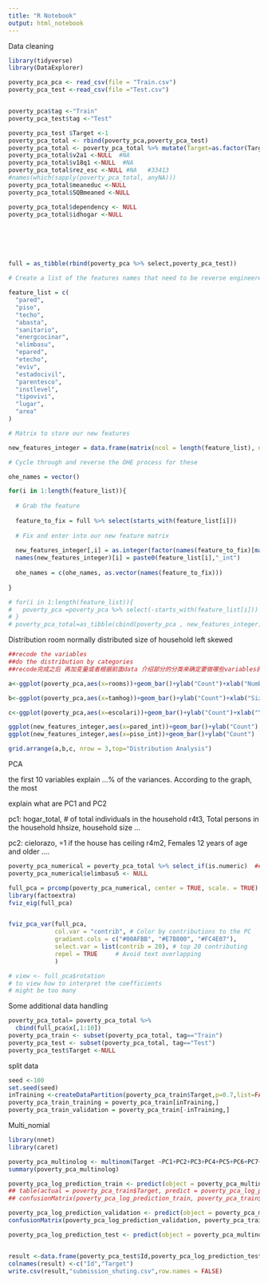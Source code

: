 ```yaml
---
title: "R Notebook"
output: html_notebook
---
```


Data cleaning 
```r
library(tidyverse)
library(DataExplorer)

poverty_pca_pca <- read_csv(file = "Train.csv")
poverty_pca_test <-read_csv(file ="Test.csv")


poverty_pca$tag <-"Train"
poverty_pca_test$tag <-"Test"

poverty_pca_test $Target <-1
poverty_pca_total <- rbind(poverty_pca,poverty_pca_test)
poverty_pca_total <- poverty_pca_total %>% mutate(Target=as.factor(Target))
poverty_pca_total$v2a1 <-NULL  #NA
poverty_pca_total$v18q1 <-NULL  #NA
poverty_pca_total$rez_esc <-NULL #NA   #33413
#names(which(sapply(poverty_pca_total, anyNA)))
poverty_pca_total$meaneduc <-NULL
poverty_pca_total$SQBmeaned <-NULL

poverty_pca_total$dependency <- NULL
poverty_pca_total$idhogar <-NULL






full = as_tibble(rbind(poverty_pca %>% select,poverty_pca_test))

# Create a list of the features names that need to be reverse engineered

feature_list = c(
  "pared",
  "piso",
  "techo",
  "abasta",
  "sanitario",
  "energcocinar",
  "elimbasu",
  "epared",
  "etecho",
  "eviv",
  "estadocivil",
  "parentesco",
  "instlevel",
  "tipovivi",
  "lugar",
  "area"
)

# Matrix to store our new features

new_features_integer = data.frame(matrix(ncol = length(feature_list), nrow = nrow(full)))

# Cycle through and reverse the OHE process for these

ohe_names = vector()

for(i in 1:length(feature_list)){
  
  # Grab the feature
  
  feature_to_fix = full %>% select(starts_with(feature_list[i]))
  
  # Fix and enter into our new feature matrix
  
  new_features_integer[,i] = as.integer(factor(names(feature_to_fix)[max.col(feature_to_fix)], ordered = FALSE))
  names(new_features_integer)[i] = paste0(feature_list[i],"_int")
  
  ohe_names = c(ohe_names, as.vector(names(feature_to_fix)))
  
}

# for(i in 1:length(feature_list)){
#   poverty_pca =poverty_pca %>% select(-starts_with(feature_list[i]))
# }
# poverty_pca_total=as_tibble(cbind(poverty_pca , new_features_integer))

```



Distribution 
room normally distributed 
size of household left skewed
```r
##recode the variables 
##do the distribution by categories 
##recode完成之后 再加变量或者根据前面data 介绍部分的分类来确定要做哪些variables的distribution

a<-ggplot(poverty_pca,aes(x=rooms))+geom_bar()+ylab("Count")+xlab("Number of All Rooms in the House")

b<-ggplot(poverty_pca,aes(x=tamhog))+geom_bar()+ylab("Count")+xlab("Size of the Household")

c<-ggplot(poverty_pca,aes(x=escolari))+geom_bar()+ylab("Count")+xlab("Years of Schooling")

ggplot(new_features_integer,aes(x=pared_int))+geom_bar()+ylab("Count")
ggplot(new_features_integer,aes(x=piso_int))+geom_bar()+ylab("Count")

grid.arrange(a,b,c, nrow = 3,top="Distribution Analysis")
```

PCA

the first 10 variables explain ...% of the variances.
According to the graph, the most 

explain what are PC1 and PC2 

pc1:
hogar_total, # of total individuals in the household
r4t3, Total persons in the household
hhsize, household size
...

pc2: 
cielorazo, =1 if the house has ceiling
r4m2, Females 12 years of age and older
....

```r

poverty_pca_numerical = poverty_pca_total %>% select_if(is.numeric)  ## get the numerical columns 
poverty_pca_numerical$elimbasu5 <- NULL

full_pca = prcomp(poverty_pca_numerical, center = TRUE, scale. = TRUE)
library(factoextra)
fviz_eig(full_pca)


fviz_pca_var(full_pca,
             col.var = "contrib", # Color by contributions to the PC
             gradient.cols = c("#00AFBB", "#E7B800", "#FC4E07"),
             select.var = list(contrib = 20), # top 20 contributing
             repel = TRUE     # Avoid text overlapping
             )

# view <- full_pca$rotation
# to view how to interpret the coefficients 
# might be too many 

```


Some additional data handling 

```r


poverty_pca_total= poverty_pca_total %>% 
  cbind(full_pca$x[,1:10])
poverty_pca_train <- subset(poverty_pca_total, tag=="Train")
poverty_pca_test <- subset(poverty_pca_total, tag=="Test")
poverty_pca_test$Target <-NULL

```





split data 
```r
seed <-100
set.seed(seed)
inTraining <-createDataPartition(poverty_pca_train$Target,p=0.7,list=FALSE)
poverty_pca_train_training = poverty_pca_train[inTraining,]
poverty_pca_train_validation = poverty_pca_train[-inTraining,]

```



Multi_nomial
```r

library(nnet)
library(caret)

poverty_pca_multinolog <- multinom(Target ~PC1+PC2+PC3+PC4+PC5+PC6+PC7+PC8+PC9+PC10, data=poverty_pca_train_training)
summary(poverty_pca_multinolog)

poverty_pca_log_prediction_train <- predict(object = poverty_pca_multinolog, newdata = poverty_pca_train_training) 
## table(actual = poverty_pca_train$Target, predict = poverty_pca_log_prediction_train)
## confusionMatrix(poverty_pca_log_prediction_train, poverty_pca_train$Target)

poverty_pca_log_prediction_validation <- predict(object = poverty_pca_multinolog, newdata =poverty_pca_train_validation)
confusionMatrix(poverty_pca_log_prediction_validation, poverty_pca_train_validation$Target)

poverty_pca_log_prediction_test <- predict(object = poverty_pca_multinolog, newdata =poverty_pca_test)


result <-data.frame(poverty_pca_test$Id,poverty_pca_log_prediction_test)
colnames(result) <-c("Id","Target")
write.csv(result,"submission_shuting.csv",row.names = FALSE)


```



